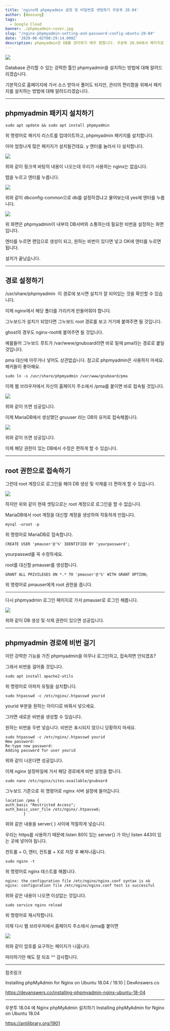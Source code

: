 ```yaml
---
title: 'nginx에 phpmyadmin 설정 및 비밀번호 셋팅하기 우분투 20.04'
author: [Woosung]
tags: 
  - Google Cloud
banner: ./phpmyadmin-cover.jpg
slug: "/nginx-phpmyadmin-setting-and-password-config-ubuntu-20-04"
date: '2020-06-02T08:29:14.000Z'
description: phpmyadmin은 DB를 관리하기 매우 편합니다. 우분투 20.04에서 패키지로 제공하기 때문에 쉽게 설치할 수 있습니다.
---
```

![](./phpmyadmin-cover.jpg)

Database 관리할 수 있는 강력한 툴인 phpmyadmin을 설치하는 방법에 대해 알려드리겠습니다.

기본적으로 홈페이지에 가서 소스 받아서 풀어도 되지만, 관리의 편리함을 위해서 패키지를 설치하는 방법에 대해 알려드리겠습니다.

---

## phpmyadmin 패키지 설치하기

    sudo apt update && sudo apt install phpmyadmin
    

위 명령어로 패키지 리스트를 업데이트하고, phpmyadmin 패키지를 설치합니다.

아마 엄청나게 많은 패키지가 설치될건데요. y 엔터를 눌러서 다 설치합니다.

![](./01-confing.png)

위와 같이 핑크색 바탕의 내용이 나오는데 우리가 사용하는 nginx는 없습니다.

탭을 누르고 엔터를 누릅니다.

![](./02-config-db.png)

위와 같이 dbconfig-common으로 db를 설정하겠냐고 물어보는데 yes에 엔터를 누릅니다.

![](./03-passwd.png)

위 화면은 phpmyadmin이 내부의 DB서버와 소통하는데 필요한 비번을 설정하는 화면입니다.

엔터를 누르면 랜덤으로 생성이 되고, 원하는 비번이 있다면 넣고 OK에 엔터를 누르면 됩니다.

설치가 끝났습니다.

---

## 경로 설정하기

/usr/share/phpmyadmin  이 경로에 보시면 설치가 잘 되어있는 것을 확인할 수 있습니다.

이제 nginx에서 해당 폴더를 가리키게 만들어줘야 합니다.

그누보드가 설치가 되었다면 그누보드 root 경로를 보고 거기에 붙여주면 될 것입니다.

ghost의 경우도 nginx-root에 붙여주면 될 것입니다.

예를들어 그누보드 루트가 /var/www/gnuboard라면 바로 밑에 pma라는 경로로 붙일 것입니다.

pma 대신에 아무거나 넣어도 상관없습니다. 참고로 phpmyadmin은 사용하지 마세요. 해커들이 좋아해요.

    sudo ln -s /usr/share/phpmyadmin /var/www/gnuboard/pma
    

이제 웹 브라우저에서 자신의 홈페이지 주소에서 /pma를 붙이면 바로 접속될 것입니다.

![](./04-pma.png)

위와 같이 뜨면 성공입니다.

이제 MariaDB에서 생성했던 gnuuser 라는 DB의 유저로 접속해봅니다.

![](./05-login-gnuuser.png)

위와 같이 뜨면 성공입니다.

이제 해당 권한이 있는 DB에서 수정은 편하게 할 수 있습니다.

---

## root 권한으로 접속하기

그런데 root 계정으로 로그인을 해야 DB 생성 및 삭제를 더 편하게 할 수 있습니다.

![](./06-login-fail-root.png)

하지만 위와 같이 현재 셋팅으로는 root 계정으로 로그인을 할 수 없습니다.

MariaDB에서 root 계정을 대신할 계정을 생성하여 작동하게 만듭니다.

    mysql -uroot -p
    

위 명령어로 MariaDB로 접속합니다.

    CREATE USER 'pmauser'@'%' IDENTIFIED BY 'yourpassword';
    

yourpasswd를 꼭 수정하세요.

root를 대신할 pmauser를 생성합니다.

    GRANT ALL PRIVILEGES ON *.* TO 'pmauser'@'%' WITH GRANT OPTION;
    

위 명령어로 pmauser에게 root 권한을 줍니다.

---

다시 phpmyadmin 로그인 페이지로 가서 pmauser로 로그인 해봅니다.

![](./07-pmauser-login.png)

위와 같이 DB 생성 및 삭제 권한이 있으면 성공입니다.

---

## phpmyadmin 경로에 비번 걸기

이런 강력한 기능을 가진 phpmyadmin을 아무나 로그인하고, 접속하면 안되겠죠?

그래서 비번을 걸어줄 것입니다.

    sudo apt install apache2-utils
    

위 명령어로 아파치 유틸을 설치합니다.

    sudo htpasswd -c /etc/nginx/.htpasswd yourid
    

yourid 부분을 원하는 아이디로 바꿔서 넣으세요.

그러면 새로운 비번을 생성할 수 있습니다.

원하는 비번을 두번 넣습니다. 비번은 표시되지 않으니 당황하지 마세요.

    sudo htpasswd -c /etc/nginx/.htpasswd yourid
    New password:
    Re-type new password:
    Adding password for user yourid
    

위와 같이 나온다면 성공입니다.

이제 nginx 설정파일에 가서 해당 경로에게 비번 설정을 합니다.

    sudo nano /etc/nginx/sites-available/gnuboard
    

그누보드 기준으로 위 명령어로 nginx 서버 설정에 들어갑니다.

    location /pma {
    auth_basic "Restricted Access";
    auth_basic_user_file /etc/nginx/.htpasswd;
            }
    

위와 같은 내용을 server{ } 사이에 적절하게 넣습니다.

우리는 https를 사용하기 때문에 listen 80이 있는 server{} 가 아닌 listen 443이 있는 곳에 넣어야 됩니다.

컨트롤 + O, 엔터, 컨트롤 + X로 저장 후 빠져나옵니다.

    sudo nginx -t
    

위 명령어로 nginx 테스트를 해봅니다.

    nginx: the configuration file /etc/nginx/nginx.conf syntax is ok
    nginx: configuration file /etc/nginx/nginx.conf test is successful
    

위와 같은 내용이 나오면 이상없는 것입니다.

    sudo service nginx reload
    

위 명령어로 재시작합니다.

이제 다시 웹 브라우저에서 홈페이지 주소에서 /pma를 붙이면

![](./08-auth-ok.png)

위와 같이 암호를 요구하는 페이지가 나옵니다.

따라하기만 해도 잘 되죠 ^^ 감사합니다.

---

참조링크


Installing phpMyAdmin for Nginx on Ubuntu 18.04 / 19.10 | DevAnswers.co

<a href="https://devanswers.co/installing-phpmyadmin-nginx-ubuntu-18-04" target="_blank" rel="noopener noreferrer">https://devanswers.co/installing-phpmyadmin-nginx-ubuntu-18-04</a>

---

우분투 18.04 에 Nginx phpMyAdmin 설치하기 Installing phpMyAdmin for Nginx on Ubuntu 18.04

<a href="https://antilibrary.org/1901" target="_blank" rel="noopener noreferrer">https://antilibrary.org/1901</a>